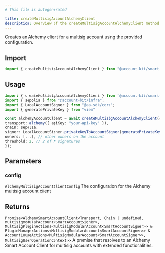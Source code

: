 ```yaml
---
# This file is autogenerated

title: createMultisigAccountAlchemyClient
description: Overview of the createMultisigAccountAlchemyClient method
---
```


Creates an Alchemy client for a multisig account using the provided configuration.

## Import

```ts
import { createMultisigAccountAlchemyClient } from "@account-kit/smart-contracts";
```

## Usage

```ts
import { createMultisigAccountAlchemyClient } from "@account-kit/smart-contracts";
import { sepolia } from "@account-kit/infra";
import { LocalAccountSigner } from "@aa-sdk/core";
import { generatePrivateKey } from "viem"

const alchemyAccountClient = await createMultisigAccountAlchemyClient({
transport: alchemy({ apiKey: "your-api-key" }),
chain: sepolia,
signer: LocalAccountSigner.privateKeyToAccountSigner(generatePrivateKey()),
owners: [...], // other owners on the account
threshold: 2, // 2 of N signatures
});
```

## Parameters

### config

`AlchemyMultisigAccountClientConfig`
The configuration for the Alchemy multisig account client

## Returns

`Promise<AlchemySmartAccountClient<Transport, Chain | undefined, MultisigModularAccount<SmartAccountSigner>, MultisigPluginActions<MultisigModularAccount<SmartAccountSigner>> & PluginManagerActions<MultisigModularAccount<SmartAccountSigner>> & AccountLoupeActions<MultisigModularAccount<SmartAccountSigner>>, MultisigUserOperationContext>>`
A promise that resolves to an Alchemy Smart Account Client for multisig accounts with extended functionalities.
